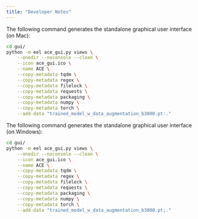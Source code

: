 ```yaml
---
title: "Developer Notes"
---
```


The following command generates the standalone graphical user interface (on Mac):

```bash
cd gui/
python -m eel ace_gui.py views \
    --onedir --noconsole --clean \
    --icon ace_gui.ico \
    --name ACE \
    --copy-metadata tqdm \
    --copy-metadata regex \
    --copy-metadata filelock \
    --copy-metadata requests \
    --copy-metadata packaging \
    --copy-metadata numpy \
    --copy-metadata torch \
    --add-data "trained_model_w_data_augmentation_b3000.pt:."
```

The following command generates the standalone graphical user interface (on Windows):

```bash
cd gui/
python -m eel ace_gui.py views \
    --onedir --noconsole --clean \
    --icon ace_gui.ico \
    --name ACE \
    --copy-metadata tqdm \
    --copy-metadata regex \
    --copy-metadata filelock \
    --copy-metadata requests \
    --copy-metadata packaging \
    --copy-metadata numpy \
    --copy-metadata torch \
    --add-data "trained_model_w_data_augmentation_b3000.pt;."
```
